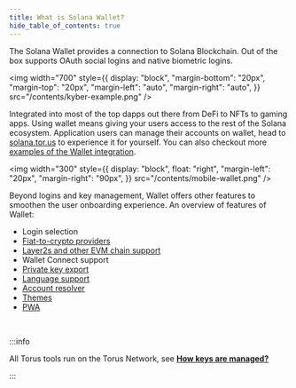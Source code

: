 ```yaml
---
title: What is Solana Wallet?
hide_table_of_contents: true
---
```


The Solana Wallet provides a connection to Solana Blockchain.
Out of the box supports OAuth social logins and native biometric logins.

<img
  width="700"
  style={{
    display: "block",
    "margin-bottom": "20px",
    "margin-top": "20px",
    "margin-left": "auto",
    "margin-right": "auto",
  }}
  src="/contents/kyber-example.png"
/>

Integrated into most of the top dapps out there from DeFi to NFTs to gaming
apps. Using wallet means giving your users access to the rest of the Solana
ecosystem. Application users can manage their accounts on wallet, head to
[solana.tor.us](https://solana.tor.us) to experience it for yourself. You can also
checkout more [examples of the Wallet integration](integration-guidelines).

<div style={{display:"block", overflow: "auto"}}>

<img
  width="300"
  style={{
    display: "block",
    float: "right",
    "margin-left": "20px",
    "margin-right": "90px",
  }}
  src="/contents/mobile-wallet.png"
/>

Beyond logins and key management, Wallet offers other features to smoothen the
user onboarding experience. An overview of features of Wallet:

- Login selection
- [Fiat-to-crypto providers](features/purchasecryptocurrency)
- [Layer2s and other EVM chain support](features/layer2)
- Wallet Connect support
- [Private key export](features/exportprivatekey)
- [Language support](features/language)
- [Account resolver](features/accountrecovery)
- [Themes](features/themes)
- [PWA](features/pwa)

</div>

<br />

:::info

All Torus tools run on the Torus Network, see
[**How keys are managed?**](features/lkdajsdf)

:::
